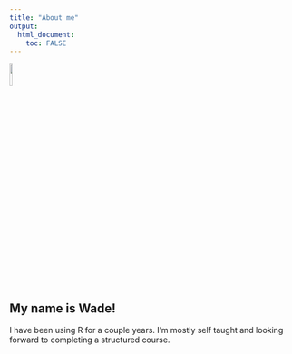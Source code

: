 ```yaml
---
title: "About me"
output: 
  html_document:
    toc: FALSE
---
```

![](photo_head_shot.jpg){width=10%}

## My name is Wade!



I have been using R for a couple years. I'm mostly self taught and looking forward to completing a structured course. 

